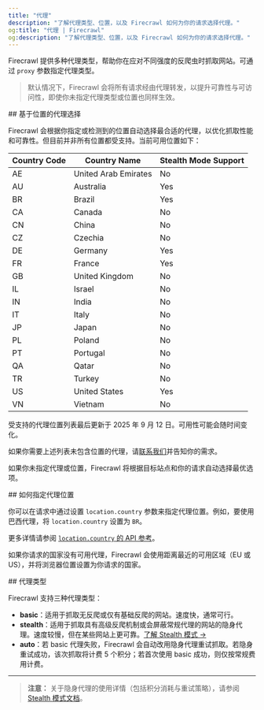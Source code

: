 ```yaml
---
title: "代理"
description: "了解代理类型、位置，以及 Firecrawl 如何为你的请求选择代理。"
og:title: "代理 | Firecrawl"
og:description: "了解代理类型、位置，以及 Firecrawl 如何为你的请求选择代理。"
---
```



Firecrawl 提供多种代理类型，帮助你在应对不同强度的反爬虫时抓取网站。可通过 `proxy` 参数指定代理类型。

> 默认情况下，Firecrawl 会将所有请求经由代理转发，以提升可靠性与可访问性，即使你未指定代理类型或位置也同样生效。

<div id="location-based-proxy-selection">
  ## 基于位置的代理选择
</div>

Firecrawl 会根据你指定或检测到的位置自动选择最合适的代理，以优化抓取性能和可靠性。但目前并非所有位置都受支持。当前可用位置如下：

| Country Code | Country Name         | Stealth Mode Support |
|--------------|----------------------|----------------------|
| AE           | United Arab Emirates | No                   |
| AU           | Australia            | Yes                  |
| BR           | Brazil               | Yes                  |
| CA           | Canada               | No                   |
| CN           | China                | No                   |
| CZ           | Czechia              | No                   |
| DE           | Germany              | Yes                  |
| FR           | France               | Yes                  |
| GB           | United Kingdom       | No                   |
| IL           | Israel               | No                   |
| IN           | India                | No                   |
| IT           | Italy                | No                   |
| JP           | Japan                | No                   |
| PL           | Poland               | No                   |
| PT           | Portugal             | No                   |
| QA           | Qatar                | No                   |
| TR           | Turkey               | No                   |
| US           | United States        | Yes                  |
| VN           | Vietnam              | No                   |

<Warning>受支持的代理位置列表最后更新于 2025 年 9 月 12 日。可用性可能会随时间变化。</Warning>

如果你需要上述列表未包含位置的代理，请[联系我们](mailto:help@firecrawl.com)并告知你的需求。

如果你未指定代理或位置，Firecrawl 将根据目标站点和你的请求自动选择最优选项。

<div id="how-to-specify-proxy-location">
  ## 如何指定代理位置
</div>

你可以在请求中通过设置 `location.country` 参数来指定代理位置。例如，要使用巴西代理，将 `location.country` 设置为 `BR`。

更多详情请参阅 [`location.country` 的 API 参考](https://docs.firecrawl.dev/api-reference/endpoint/scrape#body-location)。

<CodeGroup>
  <LocationPython />

  <LocationNode />

  <LocationCURL />
</CodeGroup>

<Info>如果你请求的国家没有可用代理，Firecrawl 会使用距离最近的可用区域（EU 或 US），并将浏览器位置设置为你请求的国家。</Info>

<div id="proxy-types">
  ## 代理类型
</div>

Firecrawl 支持三种代理类型：

* **basic**：适用于抓取无反爬或仅有基础反爬的网站。速度快，通常可行。
* **stealth**：适用于抓取具有高级反爬机制或会屏蔽常规代理的网站的隐身代理。速度较慢，但在某些网站上更可靠。[了解 Stealth 模式 →](/zh/features/stealth-mode)
* **auto**：若 basic 代理失败，Firecrawl 会自动改用隐身代理重试抓取。若隐身重试成功，该次抓取将计费 5 个积分；若首次使用 basic 成功，则仅按常规费用计费。

***

> **注意：** 关于隐身代理的使用详情（包括积分消耗与重试策略），请参阅 [Stealth 模式文档](/zh/features/stealth-mode)。